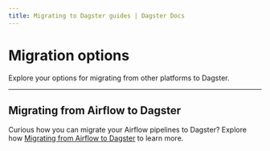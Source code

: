 ```yaml
---
title: Migrating to Dagster guides | Dagster Docs
---
```


# Migration options

Explore your options for migrating from other platforms to Dagster.

---

## Migrating from Airflow to Dagster

Curious how you can migrate your Airflow pipelines to Dagster? Explore how [Migrating from Airflow to Dagster](/guides/migrations/migrating-airflow-to-dagster) to learn more.
